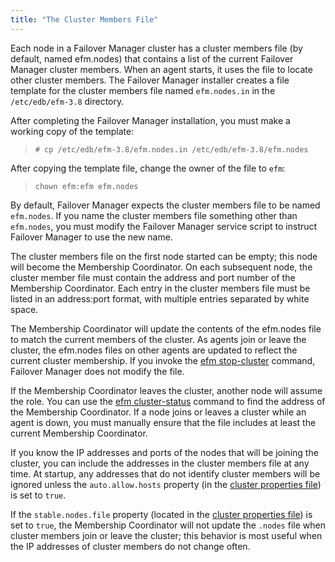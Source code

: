 ```yaml
---
title: "The Cluster Members File"
---
```


<div id="cluster_members" class="registered_link"></div>

Each node in a Failover Manager cluster has a cluster members file (by default, named efm.nodes) that contains a list of the current Failover Manager cluster members. When an agent starts, it uses the file to locate other cluster members. The Failover Manager installer creates a file template for the cluster members file named `efm.nodes.in` in the `/etc/edb/efm-3.8` directory.

After completing the Failover Manager installation, you must make a working copy of the template:

> `# cp /etc/edb/efm-3.8/efm.nodes.in /etc/edb/efm-3.8/efm.nodes`

After copying the template file, change the owner of the file to `efm`:

> `chown efm:efm efm.nodes`

By default, Failover Manager expects the cluster members file to be named `efm.nodes`. If you name the cluster members file something other than `efm.nodes`, you must modify the Failover Manager service script to instruct Failover Manager to use the new name.

The cluster members file on the first node started can be empty; this node will become the Membership Coordinator. On each subsequent node, the cluster member file must contain the address and port number of the Membership Coordinator. Each entry in the cluster members file must be listed in an address:port format, with multiple entries separated by white space.

The Membership Coordinator will update the contents of the efm.nodes file to match the current members of the cluster. As agents join or leave the cluster, the efm.nodes files on other agents are updated to reflect the current cluster membership. If you invoke the [efm stop-cluster](../#efm_stop_cluster) command, Failover Manager does not modify the file.

If the Membership Coordinator leaves the cluster, another node will assume the role. You can use the [efm cluster-status](../#efm_cluster_status) command to find the address of the Membership Coordinator. If a node joins or leaves a cluster while an agent is down, you must manually ensure that the file includes at least the current Membership Coordinator.

If you know the IP addresses and ports of the nodes that will be joining the cluster, you can include the addresses in the cluster members file at any time. At startup, any addresses that do not identify cluster members will be ignored unless the `auto.allow.hosts` property (in the [cluster properties file](../04_configuring_efm/01_cluster_properties/#auto_allow_hosts)) is set to `true`.

If the `stable.nodes.file` property (located in the [cluster properties file](../04_configuring_efm/01_cluster_properties/#auto_allow_hosts)) is set to `true`, the Membership Coordinator will not update the `.nodes` file when cluster members join or leave the cluster; this behavior is most useful when the IP addresses of cluster members do not change often.
